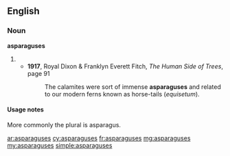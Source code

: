 ==English==

===Noun===
'''asparaguses'''

# {{plural of|asparagus}}
#* '''1917''', Royal Dixon & Franklyn Everett Fitch, ''The Human Side of Trees'', page 91
#*: The calamites were sort of immense '''asparaguses''' and related to our modern ferns known as horse-tails (''equisetum'').

====Usage notes====
More commonly the plural is asparagus.

[[ar:asparaguses]]
[[cy:asparaguses]]
[[fr:asparaguses]]
[[mg:asparaguses]]
[[my:asparaguses]]
[[simple:asparaguses]]
